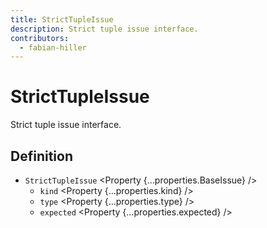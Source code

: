 ```yaml
---
title: StrictTupleIssue
description: Strict tuple issue interface.
contributors:
  - fabian-hiller
---
```



# StrictTupleIssue

Strict tuple issue interface.

## Definition

- `StrictTupleIssue` <Property {...properties.BaseIssue} />
  - `kind` <Property {...properties.kind} />
  - `type` <Property {...properties.type} />
  - `expected` <Property {...properties.expected} />
